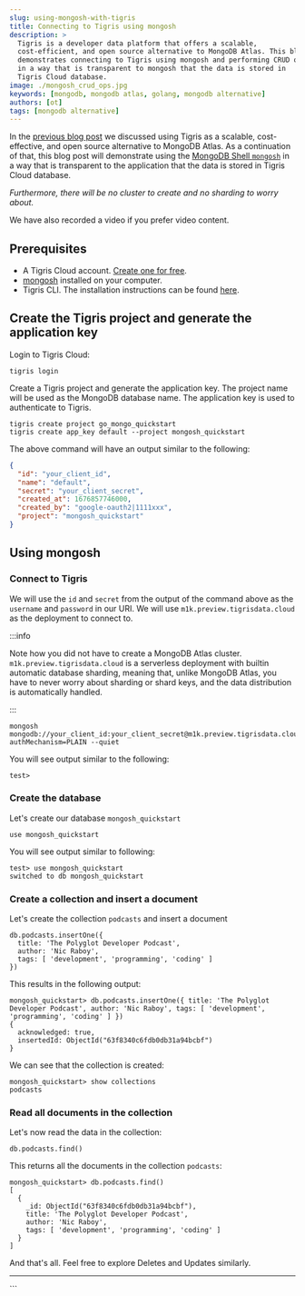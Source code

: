 ```yaml
---
slug: using-mongosh-with-tigris
title: Connecting to Tigris using mongosh
description: >
  Tigris is a developer data platform that offers a scalable,
  cost-efficient, and open source alternative to MongoDB Atlas. This blog post
  demonstrates connecting to Tigris using mongosh and performing CRUD operations
  in a way that is transparent to mongosh that the data is stored in
  Tigris Cloud database.
image: ./mongosh_crud_ops.jpg
keywords: [mongodb, mongodb atlas, golang, mongodb alternative]
authors: [ot]
tags: [mongodb alternative]
---
```


In the [previous blog post](../2023-02-21-mongodb-atlas-alternative/index.mdx)
we discussed using Tigris as a scalable, cost-effective, and open source
alternative to MongoDB Atlas. As a continuation of that, this blog post will
demonstrate using the [MongoDB Shell `mongosh`](https://www.mongodb.com/docs/mongodb-shell/)
in a way that is transparent to the application that the data is stored in
Tigris Cloud database.

_Furthermore, there will be no cluster to create and no sharding to worry
about._

We have also recorded a video if you prefer video content.


<LiteYouTubeEmbed
  id="LaObT9xLFrU"
  params="autoplay=1&autohide=1&showinfo=0&rel=0"
  title="Using mongosh to connect to Tigris and perform CRUD operations"
  poster="maxresdefault"
/>

<!--truncate-->

## Prerequisites

- A Tigris Cloud account.
  [Create one for free](https://console.preview.tigrisdata.cloud/signup).
- [mongosh](https://www.mongodb.com/docs/mongodb-shell/install/) installed on your computer.
- Tigris CLI. The installation instructions can be found
  [here](https://www.tigrisdata.com/docs/sdkstools/cli/installation/).

## Create the Tigris project and generate the application key

Login to Tigris Cloud:

```shell
tigris login
```

Create a Tigris project and generate the application key. The project name
will be used as the MongoDB database name. The application key is used to
authenticate to Tigris.

```shell
tigris create project go_mongo_quickstart
tigris create app_key default --project mongosh_quickstart
```

The above command will have an output similar to the following:

```json
{
  "id": "your_client_id",
  "name": "default",
  "secret": "your_client_secret",
  "created_at": 1676857746000,
  "created_by": "google-oauth2|1111xxx",
  "project": "mongosh_quickstart"
}
```

## Using mongosh

### Connect to Tigris

We will use the `id` and `secret` from the output of the command above as the
`username` and `password` in our URI. We will use
`m1k.preview.tigrisdata.cloud` as the deployment to connect to.

:::info

Note how you did not have to create a MongoDB Atlas cluster.
`m1k.preview.tigrisdata.cloud` is a serverless deployment with builtin
automatic database sharding, meaning that, unlike MongoDB Atlas, you have to
never worry about sharding or shard keys, and the data distribution is
automatically handled.

:::

```shell
mongosh mongodb://your_client_id:your_client_secret@m1k.preview.tigrisdata.cloud/?authMechanism=PLAIN --quiet
```

You will see output similar to the following:

```text
test>
```

### Create the database

Let's create our database `mongosh_quickstart`

```shell
use mongosh_quickstart
```

You will see output similar to following:

```text
test> use mongosh_quickstart
switched to db mongosh_quickstart
```

### Create a collection and insert a document

Let's create the collection `podcasts` and insert a document

```shell
db.podcasts.insertOne({
  title: 'The Polyglot Developer Podcast',
  author: 'Nic Raboy',
  tags: [ 'development', 'programming', 'coding' ]
})
```

This results in the following output:

```text
mongosh_quickstart> db.podcasts.insertOne({ title: 'The Polyglot Developer Podcast', author: 'Nic Raboy', tags: [ 'development', 'programming', 'coding' ] })
{
  acknowledged: true,
  insertedId: ObjectId("63f8340c6fdb0db31a94bcbf")
}
```

We can see that the collection is created:

```shell
mongosh_quickstart> show collections
podcasts
```

### Read all documents in the collection

Let's now read the data in the collection:

```shell
db.podcasts.find()
```

This returns all the documents in the collection `podcasts`:

```text
mongosh_quickstart> db.podcasts.find()
[
  {
    _id: ObjectId("63f8340c6fdb0db31a94bcbf"),
    title: 'The Polyglot Developer Podcast',
    author: 'Nic Raboy',
    tags: [ 'development', 'programming', 'coding' ]
  }
]
```

And that's all. Feel free to explore Deletes and Updates similarly.

---


<OpenSourceCTA />
```
